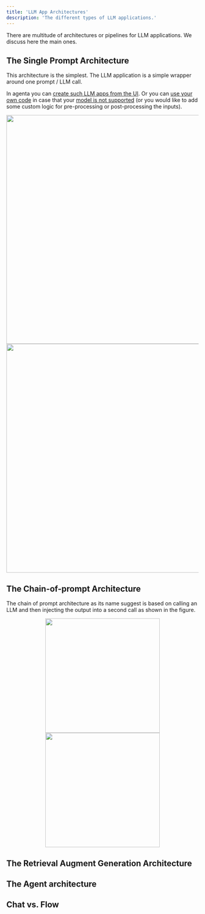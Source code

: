 ```yaml
---
title: 'LLM App Architectures'
description: 'The different types of LLM applications.'
---
```



There are multitude of architectures or pipelines for LLM applications. We discuss here the main ones. 

## The Single Prompt Architecture

This architecture is the simplest. The LLM application is a simple wrapper around one prompt / LLM call. 

In agenta you can [create such LLM apps from the UI](/quickstart/getting-started-ui). Or you can [use your own code](quickstart/getting-started-code) in case that your [model is not supported](tutorials/deploy-mistral-model) (or you would like to add some custom logic for pre-processing or post-processing the inputs).

<img className="dark:hidden" height="600" src="/images/learning/single_prompt_light.png" />
<img className="hidden dark:block" height="600" src="/images/learning/single_prompt_dark.png" />


## The Chain-of-prompt Architecture

The chain of prompt architecture as its name suggest is based on calling an LLM and then injecting the output into a second call as shown in the figure. 

<div style="text-align:center;">
  <img className="dark:hidden" width="300" src="/images/learning/chain-of-prompts_light.png"/>
  <img className="hidden dark:block" width="300" src="/images/learning/chain-of-prompts_dark.png" />
</div>

## The Retrieval Augment Generation Architecture

## The Agent architecture

## Chat vs. Flow
